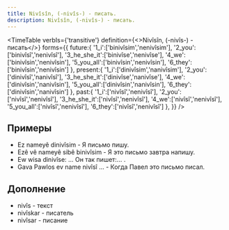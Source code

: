 ```yaml
---
title: Nivîsîn, (-nivîs-) - писать.
description: Nivîsîn, (-nivîs-) - писать.
---
```


<TimeTable
    verbIs={'transitive'}
    definition={<>Nivîsîn, (-nivîs-) - <Vt/> писать</>}
    forms={{
        future:{
            '1_i':['binivîsim','nenivîsim'],
            '2_you':['binivîsî','nenivîsî'],
            '3_he_she_it':['binivîse','nenivîse'],
            '4_we':['binivîsin','nenivîsin'],
            '5_you_all':['binivîsin','nenivîsin'],
            '6_they':['binivîsin','nenivîsin']
        },
        present:{
            '1_i':['dinivîsim','nanivîsim'],
            '2_you':['dinivîsî','nanivîsî'],
            '3_he_she_it':['dinivîse','nanivîse'],
            '4_we':['dinivîsin','nanivîsin'],
            '5_you_all':['dinivîsin','nanivîsin'],
            '6_they':['dinivîsin','nanivîsin']
        },
        past:{
            '1_i':['nivîsî','nenivîsî'],
            '2_you':['nivîsî','nenivîsî'],
            '3_he_she_it':['nivîsî','nenivîsî'],
            '4_we':['nivîsî','nenivîsî'],
            '5_you_all':['nivîsî','nenivîsî'],
            '6_they':['nivîsî','nenivîsî']
        },
    }}
/>

## Примеры

* Ez nameyê dinivîsim - Я письмо пишу.
* Ezê vê nameyê sibê binivîsim - Я это письмо завтра напишу.
* Ew wisa dinivîse: ... Он так пишет:... .
* Gava Pawlos ev name nivîsî ... - Когда Павел это письмо писал.

## Дополнение

* nivîs - текст
* nivîskar - писатель
* nivîsar - писание
